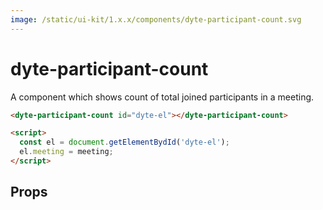 ```yaml
---
image: /static/ui-kit/1.x.x/components/dyte-participant-count.svg
---
```


# dyte-participant-count

A component which shows count of total joined participants in a meeting.

```html
<dyte-participant-count id="dyte-el"></dyte-participant-count>

<script>
  const el = document.getElementBydId('dyte-el');
  el.meeting = meeting;
</script>
```

## Props

<PropsTable of="dyte-participant-count" />
